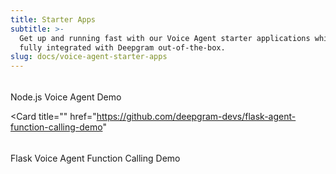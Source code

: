 ```yaml
---
title: Starter Apps
subtitle: >-
  Get up and running fast with our Voice Agent starter applications which come
  fully integrated with Deepgram out-of-the-box.
slug: docs/voice-agent-starter-apps
---
```



<CardGroup cols={2}>
<Card 
  title="" 
  href="https://github.com/deepgram-devs/deepgram-voice-agent-demo"
>
  <img src="https://fern-image-hosting.s3.us-east-1.amazonaws.com/deepgram/js-green.svg" width="5rem" height="5rem"/>
  
  
  Node.js Voice Agent Demo
</Card>

<Card 
  title="" 
  href="https://github.com/deepgram-devs/flask-agent-function-calling-demo"
>
  <img src="https://fern-image-hosting.s3.us-east-1.amazonaws.com/deepgram/flask.svg" width="5rem" height="5rem" class="invert-white"/>
  
  
  Flask Voice Agent Function Calling Demo
</Card>
</CardGroup>
